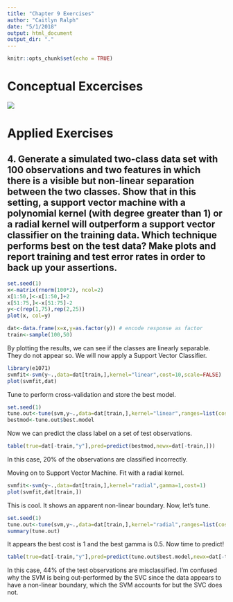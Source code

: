 ```yaml
---
title: "Chapter 9 Exercises"
author: "Caitlyn Ralph"
date: "5/1/2018"
output: html_document
output_dir: "."
---
```


```r
knitr::opts_chunk$set(echo = TRUE)
```

# Conceptual Excercises

![](2.JPG)

# Applied Exercises

## 4. Generate a simulated two-class data set with 100 observations and two features in which there is a visible but non-linear separation between the two classes. Show that in this setting, a support vector machine with a polynomial kernel (with degree greater than 1) or a radial kernel will outperform a support vector classifier on the training data. Which technique performs best on the test data? Make plots and report training and test error rates in order to back up your assertions.

```r
set.seed(1)
x<-matrix(rnorm(100*2), ncol=2)
x[1:50,]<-x[1:50,]+2
x[51:75,]<-x[51:75]-2
y<-c(rep(1,75),rep(2,25))
plot(x, col=y)

dat<-data.frame(x=x,y=as.factor(y)) # encode response as factor
train<-sample(100,50)
```
By plotting the results, we can see if the classes are linearly separable. They do not appear so. We will now apply a Support Vector Classifier.
```r
library(e1071)
svmfit<-svm(y~.,data=dat[train,],kernel="linear",cost=10,scale=FALSE)
plot(svmfit,dat)
```
Tune to perform cross-validation and store the best model.
```r
set.seed(1)
tune.out<-tune(svm,y~.,data=dat[train,],kernel="linear",ranges=list(cost=c(0.001,0.01,0.1,1,5,10,100)))
bestmod<-tune.out$best.model
```
Now we can predict the class label on a set of test observations.
```r
table(true=dat[-train,"y"],pred=predict(bestmod,newx=dat[-train,]))
```
In this case, 20% of the observations are classified incorrectly.

Moving on to Support Vector Machine. Fit with a radial kernel.
```r
svmfit<-svm(y~.,data=dat[train,],kernel="radial",gamma=1,cost=1)
plot(svmfit,dat[train,])
```
This is cool. It shows an apparent non-linear boundary. Now, let's tune.
```r
set.seed(1)
tune.out<-tune(svm,y~.,data=dat[train,],kernel="radial",ranges=list(cost=c(0.1,1,10,100,1000),gamma=c(0.5,1,2,3,4)))
summary(tune.out)
```
It appears the best cost is 1 and the best gamma is 0.5. Now time to predict!
```r
table(true=dat[-train,"y"],pred=predict(tune.out$best.model,newx=dat[-train,]))
```
In this case, 44% of the test observations are misclassified. I'm confused why the SVM is being out-performed by the SVC since the data appears to have a non-linear boundary, which the SVM accounts for but the SVC does not.